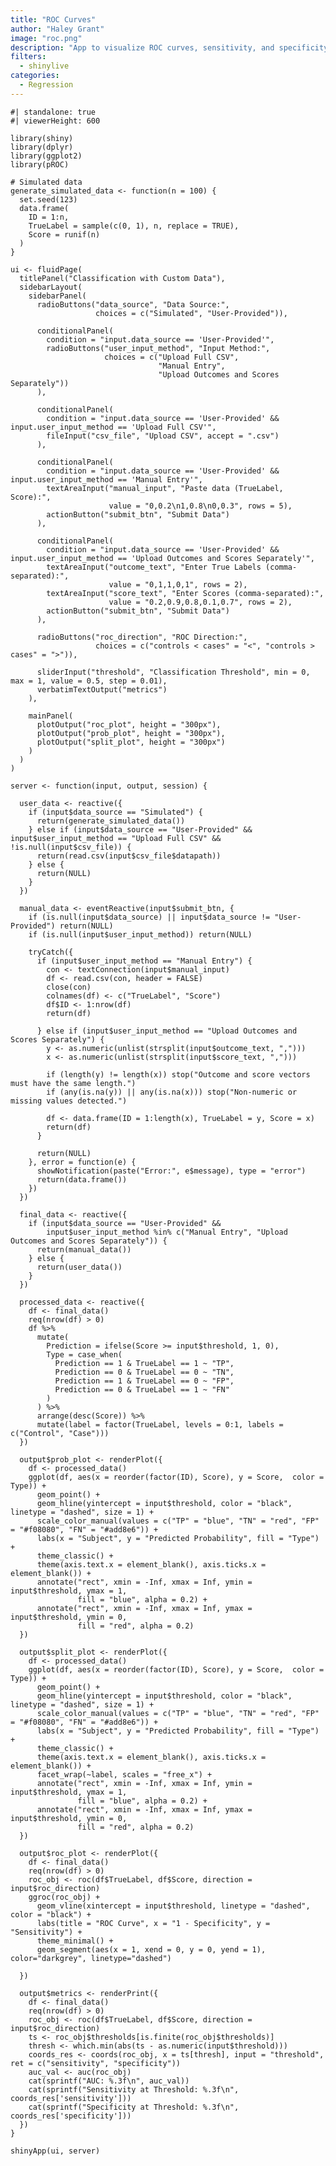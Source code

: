 ```yaml
---
title: "ROC Curves"
author: "Haley Grant"
image: "roc.png"
description: "App to visualize ROC curves, sensitivity, and specificity"
filters: 
  - shinylive
categories:
  - Regression
---
```


```shinylive-r
#| standalone: true
#| viewerHeight: 600

library(shiny)
library(dplyr)
library(ggplot2)
library(pROC)

# Simulated data
generate_simulated_data <- function(n = 100) {
  set.seed(123)
  data.frame(
    ID = 1:n,
    TrueLabel = sample(c(0, 1), n, replace = TRUE),
    Score = runif(n)
  )
}

ui <- fluidPage(
  titlePanel("Classification with Custom Data"),
  sidebarLayout(
    sidebarPanel(
      radioButtons("data_source", "Data Source:",
                   choices = c("Simulated", "User-Provided")),
      
      conditionalPanel(
        condition = "input.data_source == 'User-Provided'",
        radioButtons("user_input_method", "Input Method:",
                     choices = c("Upload Full CSV", 
                                 "Manual Entry", 
                                 "Upload Outcomes and Scores Separately"))
      ),
      
      conditionalPanel(
        condition = "input.data_source == 'User-Provided' && input.user_input_method == 'Upload Full CSV'",
        fileInput("csv_file", "Upload CSV", accept = ".csv")
      ),
      
      conditionalPanel(
        condition = "input.data_source == 'User-Provided' && input.user_input_method == 'Manual Entry'",
        textAreaInput("manual_input", "Paste data (TrueLabel, Score):",
                      value = "0,0.2\n1,0.8\n0,0.3", rows = 5),
        actionButton("submit_btn", "Submit Data")
      ),
      
      conditionalPanel(
        condition = "input.data_source == 'User-Provided' && input.user_input_method == 'Upload Outcomes and Scores Separately'",
        textAreaInput("outcome_text", "Enter True Labels (comma-separated):",
                      value = "0,1,1,0,1", rows = 2),
        textAreaInput("score_text", "Enter Scores (comma-separated):",
                      value = "0.2,0.9,0.8,0.1,0.7", rows = 2),
        actionButton("submit_btn", "Submit Data")
      ),
      
      radioButtons("roc_direction", "ROC Direction:",
                   choices = c("controls < cases" = "<", "controls > cases" = ">")),
      
      sliderInput("threshold", "Classification Threshold", min = 0, max = 1, value = 0.5, step = 0.01),
      verbatimTextOutput("metrics")
    ),
    
    mainPanel(
      plotOutput("roc_plot", height = "300px"),
      plotOutput("prob_plot", height = "300px"),
      plotOutput("split_plot", height = "300px")
    )
  )
)

server <- function(input, output, session) {
  
  user_data <- reactive({
    if (input$data_source == "Simulated") {
      return(generate_simulated_data())
    } else if (input$data_source == "User-Provided" && input$user_input_method == "Upload Full CSV" && !is.null(input$csv_file)) {
      return(read.csv(input$csv_file$datapath))
    } else {
      return(NULL)
    }
  })
  
  manual_data <- eventReactive(input$submit_btn, {
    if (is.null(input$data_source) || input$data_source != "User-Provided") return(NULL)
    if (is.null(input$user_input_method)) return(NULL)
    
    tryCatch({
      if (input$user_input_method == "Manual Entry") {
        con <- textConnection(input$manual_input)
        df <- read.csv(con, header = FALSE)
        close(con)
        colnames(df) <- c("TrueLabel", "Score")
        df$ID <- 1:nrow(df)
        return(df)
        
      } else if (input$user_input_method == "Upload Outcomes and Scores Separately") {
        y <- as.numeric(unlist(strsplit(input$outcome_text, ",")))
        x <- as.numeric(unlist(strsplit(input$score_text, ",")))
        
        if (length(y) != length(x)) stop("Outcome and score vectors must have the same length.")
        if (any(is.na(y)) || any(is.na(x))) stop("Non-numeric or missing values detected.")
        
        df <- data.frame(ID = 1:length(x), TrueLabel = y, Score = x)
        return(df)
      }
      
      return(NULL)
    }, error = function(e) {
      showNotification(paste("Error:", e$message), type = "error")
      return(data.frame())
    })
  })
  
  final_data <- reactive({
    if (input$data_source == "User-Provided" &&
        input$user_input_method %in% c("Manual Entry", "Upload Outcomes and Scores Separately")) {
      return(manual_data())
    } else {
      return(user_data())
    }
  })
  
  processed_data <- reactive({
    df <- final_data()
    req(nrow(df) > 0)
    df %>%
      mutate(
        Prediction = ifelse(Score >= input$threshold, 1, 0),
        Type = case_when(
          Prediction == 1 & TrueLabel == 1 ~ "TP",
          Prediction == 0 & TrueLabel == 0 ~ "TN",
          Prediction == 1 & TrueLabel == 0 ~ "FP",
          Prediction == 0 & TrueLabel == 1 ~ "FN"
        )
      ) %>%
      arrange(desc(Score)) %>%
      mutate(label = factor(TrueLabel, levels = 0:1, labels = c("Control", "Case")))
  })
  
  output$prob_plot <- renderPlot({
    df <- processed_data()
    ggplot(df, aes(x = reorder(factor(ID), Score), y = Score,  color = Type)) +
      geom_point() +
      geom_hline(yintercept = input$threshold, color = "black", linetype = "dashed", size = 1) +
      scale_color_manual(values = c("TP" = "blue", "TN" = "red", "FP" = "#f08080", "FN" = "#add8e6")) +
      labs(x = "Subject", y = "Predicted Probability", fill = "Type") +
      theme_classic() +
      theme(axis.text.x = element_blank(), axis.ticks.x = element_blank()) +
      annotate("rect", xmin = -Inf, xmax = Inf, ymin = input$threshold, ymax = 1, 
               fill = "blue", alpha = 0.2) + 
      annotate("rect", xmin = -Inf, xmax = Inf, ymax = input$threshold, ymin = 0, 
               fill = "red", alpha = 0.2) 
  })
  
  output$split_plot <- renderPlot({
    df <- processed_data()
    ggplot(df, aes(x = reorder(factor(ID), Score), y = Score,  color = Type)) +
      geom_point() +
      geom_hline(yintercept = input$threshold, color = "black", linetype = "dashed", size = 1) +
      scale_color_manual(values = c("TP" = "blue", "TN" = "red", "FP" = "#f08080", "FN" = "#add8e6")) +
      labs(x = "Subject", y = "Predicted Probability", fill = "Type") +
      theme_classic() +
      theme(axis.text.x = element_blank(), axis.ticks.x = element_blank()) +
      facet_wrap(~label, scales = "free_x") + 
      annotate("rect", xmin = -Inf, xmax = Inf, ymin = input$threshold, ymax = 1, 
               fill = "blue", alpha = 0.2) + 
      annotate("rect", xmin = -Inf, xmax = Inf, ymax = input$threshold, ymin = 0, 
               fill = "red", alpha = 0.2) 
  })
  
  output$roc_plot <- renderPlot({
    df <- final_data()
    req(nrow(df) > 0)
    roc_obj <- roc(df$TrueLabel, df$Score, direction = input$roc_direction)
    ggroc(roc_obj) +
      geom_vline(xintercept = input$threshold, linetype = "dashed", color = "black") +
      labs(title = "ROC Curve", x = "1 - Specificity", y = "Sensitivity") +
      theme_minimal() +
      geom_segment(aes(x = 1, xend = 0, y = 0, yend = 1), color="darkgrey", linetype="dashed")
    
  })
  
  output$metrics <- renderPrint({
    df <- final_data()
    req(nrow(df) > 0)
    roc_obj <- roc(df$TrueLabel, df$Score, direction = input$roc_direction)
    ts <- roc_obj$thresholds[is.finite(roc_obj$thresholds)]
    thresh <- which.min(abs(ts - as.numeric(input$threshold)))
    coords_res <- coords(roc_obj, x = ts[thresh], input = "threshold", ret = c("sensitivity", "specificity"))
    auc_val <- auc(roc_obj)
    cat(sprintf("AUC: %.3f\n", auc_val))
    cat(sprintf("Sensitivity at Threshold: %.3f\n", coords_res['sensitivity']))
    cat(sprintf("Specificity at Threshold: %.3f\n", coords_res['specificity']))
  })
}

shinyApp(ui, server)
```
